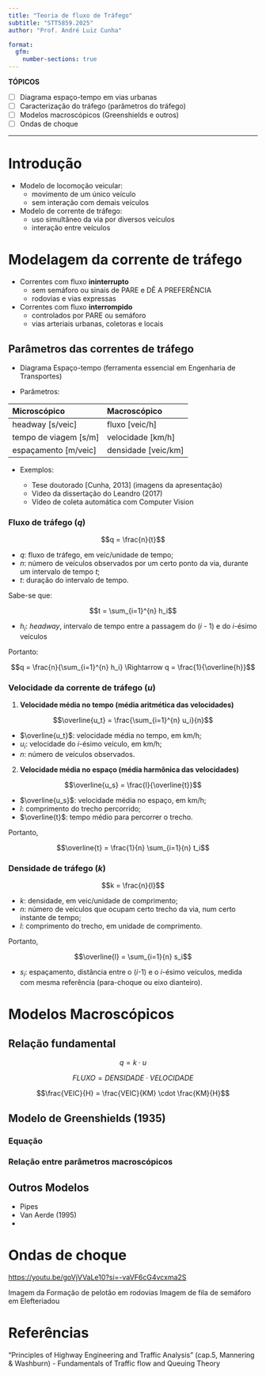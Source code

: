 ```yaml
---
title: "Teoria de fluxo de Tráfego"
subtitle: "STT5859.2025"
author: "Prof. André Luiz Cunha"

format:
  gfm:
    number-sections: true
---
```


**TÓPICOS**

  - [ ] Diagrama espaço-tempo em vias urbanas
  - [ ] Caracterização do tráfego (parâmetros do tráfego)
  - [ ] Modelos macroscópicos (Greenshields e outros)
  - [ ] Ondas de choque

---

# Introdução

- Modelo de locomoção veicular:
    - movimento de um único veículo
    - sem interação com demais veículos
    
- Modelo de corrente de tráfego:
    - uso simultâneo da via por diversos veículos
    - interação entre veículos
    
# Modelagem da corrente de tráfego

- Correntes com fluxo **ininterrupto**
    - sem semáforo ou sinais de PARE e DÊ A PREFERÊNCIA
    - rodovias e vias expressas
    
- Correntes com fluxo **interrompido**
    - controlados por PARE ou semáforo
    - vias arteriais urbanas, coletoras e locais
    
## Parâmetros das correntes de tráfego

- Diagrama Espaço-tempo (ferramenta essencial em Engenharia de Transportes)

- Parâmetros:

| **Microscópico** | **Macroscópico** |
| :--------------- | :--------------- |
| headway [s/veic] | fluxo [veic/h]   |
| tempo de viagem [s/m] | velocidade [km/h]   |
| espaçamento [m/veic] | densidade [veic/km]   |



- Exemplos:

  - Tese doutorado [Cunha, 2013] (imagens da apresentação)
  - Vídeo da dissertação do Leandro (2017)
  - Vídeo de coleta automática com Computer Vision


### Fluxo de tráfego (*q*)

$$q = \frac{n}{t}$$

- $q$: fluxo de tráfego, em veic/unidade de tempo;
- $n$: número de veículos observados por um certo ponto da via, durante um intervalo de tempo $t$;
- $t$: duração do intervalo de tempo.


Sabe-se que:

$$t = \sum_{i=1}^{n}  h_i$$

- $h_i$: *headway*, intervalo de tempo entre a passagem do (*i* - 1) e do *i*-ésimo veículos

Portanto:

$$q = \frac{n}{\sum_{i=1}^{n}  h_i} \Rightarrow q = \frac{1}{\overline{h}}$$


### Velocidade da corrente de tráfego (*u*)

1. **Velocidade média no tempo (média aritmética das velocidades)**

$$\overline{u_t} = \frac{\sum_{i=1}^{n} u_i}{n}$$

- $\overline{u_t}$: velocidade média no tempo, em km/h;
- $u_i$: velocidade do *i*-ésimo veículo, em km/h;
- $n$: número de veículos observados.

2. **Velocidade média no espaço (média harmônica das velocidades)**

$$\overline{u_s} = \frac{l}{\overline{t}}$$

- $\overline{u_s}$: velocidade média no espaço, em km/h;
- $l$: comprimento do trecho percorrido;
- $\overline{t}$: tempo médio para percorrer o trecho.

Portanto, 

$$\overline{t} = \frac{1}{n} \sum_{i=1}{n} t_i$$



### Densidade de tráfego (*k*)


$$k = \frac{n}{l}$$

- $k$: densidade, em veic/unidade de comprimento;
- $n$: número de veículos que ocupam certo trecho da via, num certo instante de tempo;
- $l$: comprimento do trecho, em unidade de comprimento.

Portanto, 

$$\overline{l} = \sum_{i=1}{n} s_i$$

- $s_i$: espaçamento, distância entre o (*i*-1) e o *i*-ésimo veículos, medida com mesma referência (para-choque ou eixo dianteiro).


# Modelos Macroscópicos

## Relação fundamental

$$q = k \cdot u$$

$$FLUXO = DENSIDADE \cdot VELOCIDADE$$

$$\frac{VEIC}{H} = \frac{VEIC}{KM} \cdot \frac{KM}{H}$$


## Modelo de Greenshields (1935)

### Equação

### Relação entre parâmetros macroscópicos

## Outros Modelos

- Pipes
- Van Aerde (1995)
- 

# Ondas de choque

<https://youtu.be/goVjVVaLe10?si=-vaVF6cG4vcxma2S>

Imagem da Formação de pelotão em rodovias
Imagem de fila de semáforo em Elefteriadou



# Referências

"Principles of Highway Engineering and Traffic Analysis" (cap.5, Mannering & Washburn) - Fundamentals of Traffic flow and Queuing Theory
<!--"Traffic Stream Models" (cap.3 Papacostas & Prevedouros) - Shock Waves in Traffic
"Mathematical and empirical models" (cap.6, Elefteriadou) - Shockwave analysis
-->



  
